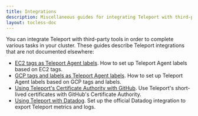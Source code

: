 ```yaml
---
title: Integrations
description: Miscellaneous guides for integrating Teleport with third-party tools.
layout: tocless-doc
---
```


You can integrate Teleport with third-party tools in order to complete various
tasks in your cluster. These guides describe Teleport integrations that are not
documented elsewhere:

  - [EC2 tags as Teleport Agent labels](./guides/ec2-tags.mdx). How to set up
    Teleport Agent labels based on EC2 tags.
  - [GCP tags and labels as Teleport Agent labels](./guides/gcp-tags.mdx). How
    to set up Teleport Agent labels based on GCP tags and labels.
  - [Using Teleport's Certificate Authority with
    GitHub](./guides/ssh-key-extensions.mdx). Use Teleport's short-lived
    certificates with GitHub's Certificate Authority.
  - [Using Teleport with Datadog](./guides/datadog.mdx). Set up the official
    Datadog integration to export Teleport metrics and logs.
